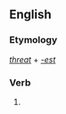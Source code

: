 ==English==

===Etymology===
''[[threat]]'' + ''[[-est]]''

===Verb===
{{head|en|verb form}}

# {{en-archaic second-person singular of|threat|lang=en}}